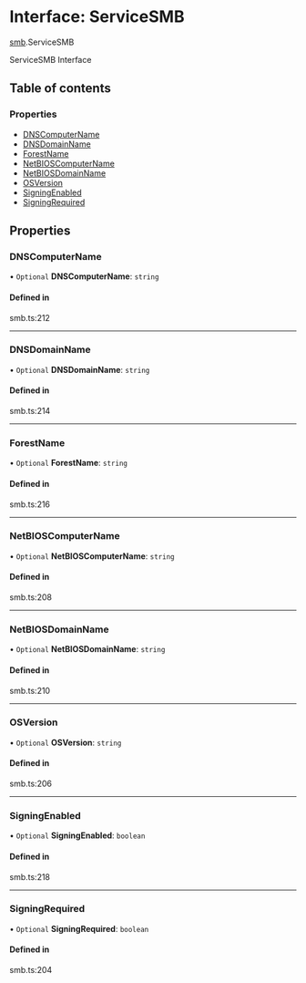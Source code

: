 # Interface: ServiceSMB

[smb](/templates/protocols/javascript/modules/smb).ServiceSMB

ServiceSMB Interface

## Table of contents

### Properties

- [DNSComputerName](/templates/protocols/javascript/modules/smb.ServiceSMB#dnscomputername)
- [DNSDomainName](/templates/protocols/javascript/modules/smb.ServiceSMB#dnsdomainname)
- [ForestName](/templates/protocols/javascript/modules/smb.ServiceSMB#forestname)
- [NetBIOSComputerName](/templates/protocols/javascript/modules/smb.ServiceSMB#netbioscomputername)
- [NetBIOSDomainName](/templates/protocols/javascript/modules/smb.ServiceSMB#netbiosdomainname)
- [OSVersion](/templates/protocols/javascript/modules/smb.ServiceSMB#osversion)
- [SigningEnabled](/templates/protocols/javascript/modules/smb.ServiceSMB#signingenabled)
- [SigningRequired](/templates/protocols/javascript/modules/smb.ServiceSMB#signingrequired)

## Properties

### DNSComputerName

• `Optional` **DNSComputerName**: `string`

#### Defined in

smb.ts:212

___

### DNSDomainName

• `Optional` **DNSDomainName**: `string`

#### Defined in

smb.ts:214

___

### ForestName

• `Optional` **ForestName**: `string`

#### Defined in

smb.ts:216

___

### NetBIOSComputerName

• `Optional` **NetBIOSComputerName**: `string`

#### Defined in

smb.ts:208

___

### NetBIOSDomainName

• `Optional` **NetBIOSDomainName**: `string`

#### Defined in

smb.ts:210

___

### OSVersion

• `Optional` **OSVersion**: `string`

#### Defined in

smb.ts:206

___

### SigningEnabled

• `Optional` **SigningEnabled**: `boolean`

#### Defined in

smb.ts:218

___

### SigningRequired

• `Optional` **SigningRequired**: `boolean`

#### Defined in

smb.ts:204
